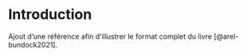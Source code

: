 # Introduction 

Ajout d'une référence afin d'illustrer le format complet du livre [@arel-bundock2021].

